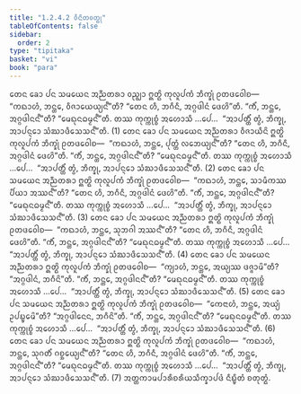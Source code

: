 ```yaml
---
title: "1.2.4.2 ᩅᩥᨶᩦᨲᩅᨲ᩠ᨳᩩ"
tableOfContents: false
sidebar:
  order: 2
type: "tipitaka"
basket: "vi"
book: "para"
---
```



<DynamicBreadcrumb />

<Division number="295" book="para">

<Paragraph number="1212" book="para">
ᨲᩮᨶ ᨡᩮᩣ ᨸᨶ ᩈᨾᨿᩮᨶ ᩋᨬ᩠ᨬᨲᩁᩣ ᩅᨬ᩠ᨫᩣ ᩍᨲ᩠ᨳᩦ ᨠᩩᩃᩪᨸᨠᩴ ᨽᩥᨠ᩠ᨡᩩᩴ ᩑᨲᨴᩅᩮᩤᨧ—  “ᨠᨳᩣᩉᩴ, ᨽᨶ᩠ᨲᩮ, ᩅᩥᨩᩣᨿᩮᨿ᩠ᨿᨶ᩺”ᨲᩥ? “ᨲᩮᨶ ᩉᩥ, ᨽᨣᩥᨶᩥ, ᩋᨣ᩠ᨣᨴᩤᨶᩴ ᨴᩮᩉᩦ”ᨲᩥ. “ᨠᩥᩴ, ᨽᨶ᩠ᨲᩮ, ᩋᨣ᩠ᨣᨴᩤᨶᨶ᩺”ᨲᩥ? “ᨾᩮᨳᩩᨶᨵᨾ᩠ᨾᨶ᩺”ᨲᩥ. ᨲᩔ ᨠᩩᨠ᩠ᨠᩩᨧ᩠ᨧᩴ ᩋᩉᩮᩣᩈᩥ …ᨸᩮ…  “ᩋᩣᨸᨲ᩠ᨲᩥᩴ ᨲ᩠ᩅᩴ, ᨽᩥᨠ᩠ᨡᩩ, ᩋᩣᨸᨶ᩠ᨶᩮᩣ ᩈᩴᨥᩣᨴᩥᩈᩮᩈᨶ᩺”ᨲᩥ. (1)
</Paragraph>

<Paragraph number="1213" book="para">
ᨲᩮᨶ ᨡᩮᩣ ᨸᨶ ᩈᨾᨿᩮᨶ ᩋᨬ᩠ᨬᨲᩁᩣ ᩅᩥᨩᩣᨿᩥᨶᩦ ᩍᨲ᩠ᨳᩦ ᨠᩩᩃᩪᨸᨠᩴ ᨽᩥᨠ᩠ᨡᩩᩴ ᩑᨲᨴᩅᩮᩤᨧ—  “ᨠᨳᩣᩉᩴ, ᨽᨶ᩠ᨲᩮ, ᨸᩩᨲ᩠ᨲᩴ ᩃᨽᩮᨿ᩠ᨿᨶ᩺”ᨲᩥ? “ᨲᩮᨶ ᩉᩥ, ᨽᨣᩥᨶᩥ, ᩋᨣ᩠ᨣᨴᩤᨶᩴ ᨴᩮᩉᩦ”ᨲᩥ. “ᨠᩥᩴ, ᨽᨶ᩠ᨲᩮ, ᩋᨣ᩠ᨣᨴᩤᨶᨶ᩺”ᨲᩥ? “ᨾᩮᨳᩩᨶᨵᨾ᩠ᨾᨶ᩺”ᨲᩥ. ᨲᩔ ᨠᩩᨠ᩠ᨠᩩᨧ᩠ᨧᩴ ᩋᩉᩮᩣᩈᩥ …ᨸᩮ…  “ᩋᩣᨸᨲ᩠ᨲᩥᩴ ᨲ᩠ᩅᩴ, ᨽᩥᨠ᩠ᨡᩩ, ᩋᩣᨸᨶ᩠ᨶᩮᩣ ᩈᩴᨥᩣᨴᩥᩈᩮᩈᨶ᩺”ᨲᩥ. (2)
</Paragraph>

<Paragraph number="1214" book="para">
ᨲᩮᨶ ᨡᩮᩣ ᨸᨶ ᩈᨾᨿᩮᨶ ᩋᨬ᩠ᨬᨲᩁᩣ ᩍᨲ᩠ᨳᩦ ᨠᩩᩃᩪᨸᨠᩴ ᨽᩥᨠ᩠ᨡᩩᩴ ᩑᨲᨴᩅᩮᩤᨧ—  “ᨠᨳᩣᩉᩴ, ᨽᨶ᩠ᨲᩮ, ᩈᩣᨾᩥᨠᩔ ᨸᩥᨿᩣ ᩋᩔᨶ᩺”ᨲᩥ? “ᨲᩮᨶ ᩉᩥ, ᨽᨣᩥᨶᩥ, ᩋᨣ᩠ᨣᨴᩤᨶᩴ ᨴᩮᩉᩦ”ᨲᩥ. “ᨠᩥᩴ, ᨽᨶ᩠ᨲᩮ, ᩋᨣ᩠ᨣᨴᩤᨶᨶ᩺”ᨲᩥ? “ᨾᩮᨳᩩᨶᨵᨾ᩠ᨾᨶ᩺”ᨲᩥ. ᨲᩔ ᨠᩩᨠ᩠ᨠᩩᨧ᩠ᨧᩴ ᩋᩉᩮᩣᩈᩥ …ᨸᩮ…  “ᩋᩣᨸᨲ᩠ᨲᩥᩴ ᨲ᩠ᩅᩴ, ᨽᩥᨠ᩠ᨡᩩ, ᩋᩣᨸᨶ᩠ᨶᩮᩣ ᩈᩴᨥᩣᨴᩥᩈᩮᩈᨶ᩺”ᨲᩥ. (3)
</Paragraph>

<Paragraph number="1215" book="para">
ᨲᩮᨶ ᨡᩮᩣ ᨸᨶ ᩈᨾᨿᩮᨶ ᩋᨬ᩠ᨬᨲᩁᩣ ᩍᨲ᩠ᨳᩦ ᨠᩩᩃᩪᨸᨠᩴ ᨽᩥᨠ᩠ᨡᩩᩴ ᩑᨲᨴᩅᩮᩤᨧ—  “ᨠᨳᩣᩉᩴ, ᨽᨶ᩠ᨲᩮ, ᩈᩩᨽᨣᩤ ᩋᩔᨶ᩺”ᨲᩥ? “ᨲᩮᨶ ᩉᩥ, ᨽᨣᩥᨶᩥ, ᩋᨣ᩠ᨣᨴᩤᨶᩴ ᨴᩮᩉᩦ”ᨲᩥ. “ᨠᩥᩴ, ᨽᨶ᩠ᨲᩮ, ᩋᨣ᩠ᨣᨴᩤᨶᨶ᩺”ᨲᩥ? “ᨾᩮᨳᩩᨶᨵᨾ᩠ᨾᨶ᩺”ᨲᩥ. ᨲᩔ ᨠᩩᨠ᩠ᨠᩩᨧ᩠ᨧᩴ ᩋᩉᩮᩣᩈᩥ …ᨸᩮ…  “ᩋᩣᨸᨲ᩠ᨲᩥᩴ ᨲ᩠ᩅᩴ, ᨽᩥᨠ᩠ᨡᩩ, ᩋᩣᨸᨶ᩠ᨶᩮᩣ ᩈᩴᨥᩣᨴᩥᩈᩮᩈᨶ᩺”ᨲᩥ. (4)
</Paragraph>

<Paragraph number="1216" book="para">
ᨲᩮᨶ ᨡᩮᩣ ᨸᨶ ᩈᨾᨿᩮᨶ ᩋᨬ᩠ᨬᨲᩁᩣ ᩍᨲ᩠ᨳᩦ ᨠᩩᩃᩪᨸᨠᩴ ᨽᩥᨠ᩠ᨡᩩᩴ ᩑᨲᨴᩅᩮᩤᨧ—  “ᨠ᩠ᨿᩣᩉᩴ, ᨽᨶ᩠ᨲᩮ, ᩋᨿ᩠ᨿᩔ ᨴᨩ᩠ᨩᩣᨾᩦ”ᨲᩥ? “ᩋᨣ᩠ᨣᨴᩤᨶᩴ, ᨽᨣᩥᨶᩦ”ᨲᩥ. “ᨠᩥᩴ, ᨽᨶ᩠ᨲᩮ, ᩋᨣ᩠ᨣᨴᩤᨶᨶ᩺”ᨲᩥ? “ᨾᩮᨳᩩᨶᨵᨾ᩠ᨾᨶ᩺”ᨲᩥ. ᨲᩔ ᨠᩩᨠ᩠ᨠᩩᨧ᩠ᨧᩴ ᩋᩉᩮᩣᩈᩥ …ᨸᩮ…  “ᩋᩣᨸᨲ᩠ᨲᩥᩴ ᨲ᩠ᩅᩴ, ᨽᩥᨠ᩠ᨡᩩ, ᩋᩣᨸᨶ᩠ᨶᩮᩣ ᩈᩴᨥᩣᨴᩥᩈᩮᩈᨶ᩺”ᨲᩥ. (5)
</Paragraph>

<Paragraph number="1217" book="para">
ᨲᩮᨶ ᨡᩮᩣ ᨸᨶ ᩈᨾᨿᩮᨶ ᩋᨬ᩠ᨬᨲᩁᩣ ᩍᨲ᩠ᨳᩦ ᨠᩩᩃᩪᨸᨠᩴ ᨽᩥᨠ᩠ᨡᩩᩴ ᩑᨲᨴᩅᩮᩤᨧ—  “ᨠᩮᨶᩣᩉᩴ, ᨽᨶ᩠ᨲᩮ, ᩋᨿ᩠ᨿᩴ ᩏᨸᨭ᩠ᨮᩮᨾᩦ”ᨲᩥ? “ᩋᨣ᩠ᨣᨴᩤᨶᩮᨶ, ᨽᨣᩥᨶᩦ”ᨲᩥ. “ᨠᩥᩴ, ᨽᨶ᩠ᨲᩮ, ᩋᨣ᩠ᨣᨴᩤᨶᨶ᩺”ᨲᩥ? “ᨾᩮᨳᩩᨶᨵᨾ᩠ᨾᨶ᩺”ᨲᩥ. ᨲᩔ ᨠᩩᨠ᩠ᨠᩩᨧ᩠ᨧᩴ ᩋᩉᩮᩣᩈᩥ …ᨸᩮ…  “ᩋᩣᨸᨲ᩠ᨲᩥᩴ ᨲ᩠ᩅᩴ, ᨽᩥᨠ᩠ᨡᩩ, ᩋᩣᨸᨶ᩠ᨶᩮᩣ ᩈᩴᨥᩣᨴᩥᩈᩮᩈᨶ᩺”ᨲᩥ. (6)
</Paragraph>

<Paragraph number="1218" book="para">
ᨲᩮᨶ ᨡᩮᩣ ᨸᨶ ᩈᨾᨿᩮᨶ ᩋᨬ᩠ᨬᨲᩁᩣ ᩍᨲ᩠ᨳᩦ ᨠᩩᩃᩪᨸᨠᩴ ᨽᩥᨠ᩠ᨡᩩᩴ ᩑᨲᨴᩅᩮᩤᨧ—  “ᨠᨳᩣᩉᩴ, ᨽᨶ᩠ᨲᩮ, ᩈᩩᨣᨲᩥᩴ ᨣᨧ᩠ᨨᩮᨿ᩠ᨿᨶ᩺”ᨲᩥ? “ᨲᩮᨶ ᩉᩥ, ᨽᨣᩥᨶᩥ, ᩋᨣ᩠ᨣᨴᩤᨶᩴ ᨴᩮᩉᩦ”ᨲᩥ. “ᨠᩥᩴ, ᨽᨶ᩠ᨲᩮ, ᩋᨣ᩠ᨣᨴᩤᨶᨶ᩺”ᨲᩥ? “ᨾᩮᨳᩩᨶᨵᨾ᩠ᨾᨶ᩺”ᨲᩥ. ᨲᩔ ᨠᩩᨠ᩠ᨠᩩᨧ᩠ᨧᩴ ᩋᩉᩮᩣᩈᩥ …ᨸᩮ…  “ᩋᩣᨸᨲ᩠ᨲᩥᩴ ᨲ᩠ᩅᩴ, ᨽᩥᨠ᩠ᨡᩩ, ᩋᩣᨸᨶ᩠ᨶᩮᩣ ᩈᩴᨥᩣᨴᩥᩈᩮᩈᨶ᩺”ᨲᩥ. (7)

</Paragraph>
</Division>

<Paragraph number="1219" type="center" book="para">
ᩋᨲ᩠ᨲᨠᩣᨾᨸᩣᩁᩥᨧᩁᩥᨿᩈᩥᨠ᩠ᨡᩣᨸᨴᩴ ᨶᩥᨭ᩠ᨮᩥᨲᩴ ᨧᨲᩩᨲ᩠ᨳᩴ.
</Paragraph>